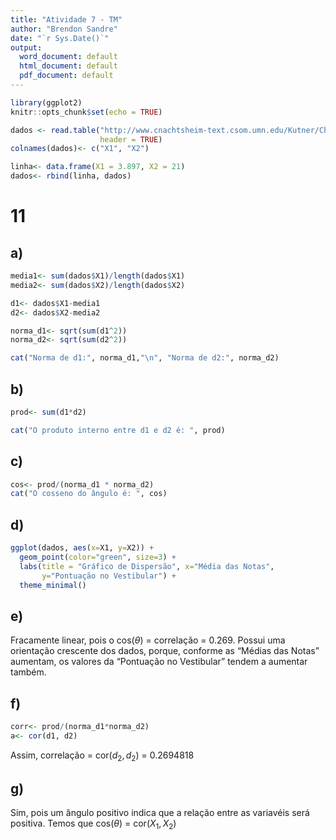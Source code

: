 ```yaml
---
title: "Atividade 7 - TM"
author: "Brendon Sandre"
date: "`r Sys.Date()`"
output:
  word_document: default
  html_document: default
  pdf_document: default
---
```


```r
library(ggplot2)
knitr::opts_chunk$set(echo = TRUE)

```


```r
dados <- read.table("http://www.cnachtsheim-text.csom.umn.edu/Kutner/Chapter%20%201%20Data%20Sets/CH01PR19.txt",
                    header = TRUE)
colnames(dados)<- c("X1", "X2")

linha<- data.frame(X1 = 3.897, X2 = 21)
dados<- rbind(linha, dados)
```
# 11
## a)
```r
media1<- sum(dados$X1)/length(dados$X1)
media2<- sum(dados$X2)/length(dados$X2)

d1<- dados$X1-media1
d2<- dados$X2-media2

norma_d1<- sqrt(sum(d1^2))
norma_d2<- sqrt(sum(d2^2))

cat("Norma de d1:", norma_d1,"\n", "Norma de d2:", norma_d2)
```

## b)
```r

prod<- sum(d1*d2)

cat("O produto interno entre d1 e d2 é: ", prod)
```


## c)

```r

cos<- prod/(norma_d1 * norma_d2)
cat("O cosseno do ângulo é: ", cos)


```

## d)
```r
ggplot(dados, aes(x=X1, y=X2)) +
  geom_point(color="green", size=3) +
  labs(title = "Gráfico de Dispersão", x="Média das Notas",
       y="Pontuação no Vestibular") +
  theme_minimal()
```

## e)

Fracamente linear, pois o cos($\theta$) = correlação = 0.269.
Possui uma orientação crescente dos dados, porque, conforme as "Médias das Notas" aumentam, os valores da "Pontuação no Vestibular" tendem a aumentar também.

## f)
```r
corr<- prod/(norma_d1*norma_d2)
a<- cor(d1, d2)
```

Assim, correlação = cor($d_{2}, d_{2}$) = 0.2694818

## g)
Sim, pois um ângulo positivo indica que a relação entre as variavéis será positiva. Temos que cos($\theta$) = cor($X_{1}, X_{2}$)
